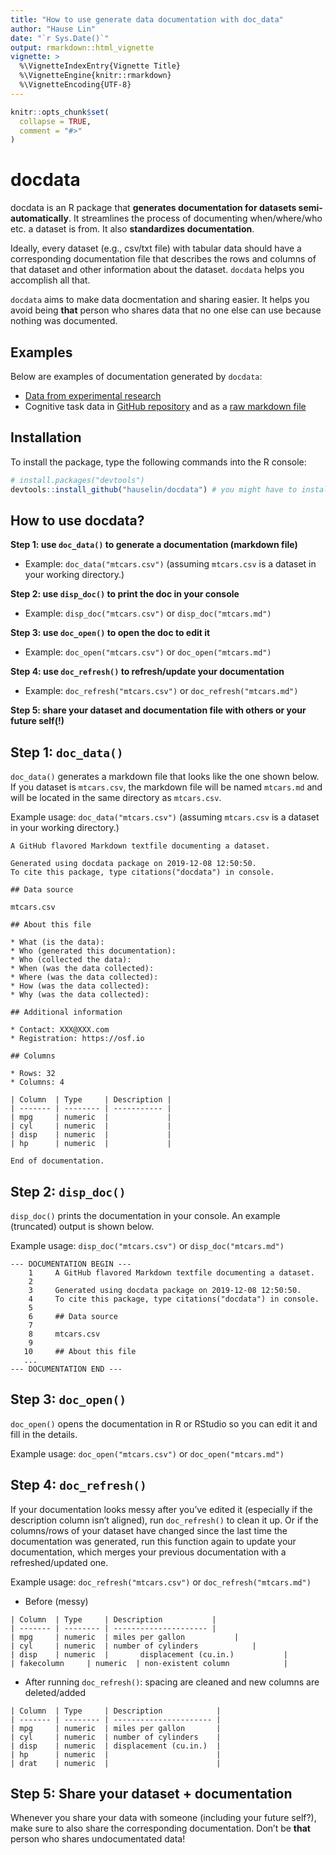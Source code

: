 ```yaml
---
title: "How to use generate data documentation with doc_data"
author: "Hause Lin"
date: "`r Sys.Date()`"
output: rmarkdown::html_vignette
vignette: >
  %\VignetteIndexEntry{Vignette Title}
  %\VignetteEngine{knitr::rmarkdown}
  %\VignetteEncoding{UTF-8}
---
```


```r
knitr::opts_chunk$set(
  collapse = TRUE,
  comment = "#>"
)
```

# docdata

docdata is an R package that **generates documentation for datasets semi-automatically**. It streamlines the process of documenting when/where/who etc. a dataset is from. It also **standardizes documentation**. 

Ideally, every dataset (e.g., csv/txt file) with tabular data should have a corresponding documentation file that describes the rows and columns of that dataset and other information about the dataset. `docdata` helps you accomplish all that.

`docdata` aims to make data docmentation and sharing easier. It helps you avoid being **that** person who shares data that no one else can use because nothing was documented.

## Examples

Below are examples of documentation generated by `docdata`:

* [Data from experimental research](https://github.com/hauselin/depletion_bayes/tree/master/Data)
* Cognitive task data in [GitHub repository](https://github.com/hauselin/depletion_bayes/blob/master/Data/stroop_single_trial.md) and as a [raw markdown file](https://raw.githubusercontent.com/hauselin/depletion_bayes/master/Data/stroop_single_trial.md)

## Installation

To install the package, type the following commands into the R console:

``` r
# install.packages("devtools")
devtools::install_github("hauselin/docdata") # you might have to install devtools first (see above)
```

## How to use docdata?

**Step 1: use `doc_data()` to generate a documentation (markdown file)**

* Example: `doc_data("mtcars.csv")` (assuming `mtcars.csv` is a dataset in your working directory.)

**Step 2: use `disp_doc()` to print the doc in your console**

* Example: `disp_doc("mtcars.csv")` or `disp_doc("mtcars.md")`

**Step 3: use `doc_open()` to open the doc to edit it**

* Example: `doc_open("mtcars.csv")` or `doc_open("mtcars.md")`

**Step 4: use `doc_refresh()` to refresh/update your documentation**

* Example: `doc_refresh("mtcars.csv")` or `doc_refresh("mtcars.md")`

**Step 5: share your dataset and documentation file with others or your future self(!)**

## Step 1: `doc_data()`

`doc_data()` generates a markdown file that looks like the one shown below. If you dataset is `mtcars.csv`, the markdown  file will be named `mtcars.md` and will be located in the same directory as `mtcars.csv`. 

Example usage: `doc_data("mtcars.csv")` (assuming `mtcars.csv` is a dataset in your working directory.)

```
A GitHub flavored Markdown textfile documenting a dataset.

Generated using docdata package on 2019-12-08 12:50:50.
To cite this package, type citations("docdata") in console.

## Data source

mtcars.csv

## About this file

* What (is the data): 
* Who (generated this documentation): 
* Who (collected the data):
* When (was the data collected): 
* Where (was the data collected):
* How (was the data collected):
* Why (was the data collected): 

## Additional information

* Contact: XXX@XXX.com
* Registration: https://osf.io

## Columns

* Rows: 32
* Columns: 4

| Column  | Type     | Description |
| ------- | -------- | ----------- |
| mpg     | numeric  |             |
| cyl     | numeric  |             |
| disp    | numeric  |             |
| hp      | numeric  |             |

End of documentation.

```

## Step 2: `disp_doc()`

`disp_doc()` prints the documentation in your console. An example (truncated) output is shown below.

Example usage: `disp_doc("mtcars.csv")` or `disp_doc("mtcars.md")`

```
--- DOCUMENTATION BEGIN ---
    1     A GitHub flavored Markdown textfile documenting a dataset.
    2     
    3     Generated using docdata package on 2019-12-08 12:50:50.
    4     To cite this package, type citations("docdata") in console.
    5     
    6     ## Data source
    7     
    8     mtcars.csv
    9     
   10     ## About this file
   ...
--- DOCUMENTATION END ---
```

## Step 3: `doc_open()`

`doc_open()` opens the documentation in R or RStudio so you can edit it and fill in the details.

Example usage: `doc_open("mtcars.csv")` or `doc_open("mtcars.md")`

## Step 4: `doc_refresh()`

If your documentation looks messy after you've edited it (especially if the description column isn't aligned), run `doc_refresh()` to clean it up. Or if the columns/rows of your dataset have changed since the last time the documentation was generated, run this function again to update your documentation, which merges your previous documentation with a refreshed/updated one.

Example usage: `doc_refresh("mtcars.csv")` or `doc_refresh("mtcars.md")`

* Before (messy)

```
| Column  | Type     | Description           |
| ------- | -------- | --------------------- |
| mpg     | numeric  | miles per gallon           |
| cyl     | numeric  | number of cylinders            |
| disp    | numeric  |       displacement (cu.in.)           |
| fakecolumn     | numeric  | non-existent column            |
```

* After running `doc_refresh()`: spacing are cleaned and new columns are deleted/added

```
| Column  | Type     | Description            |
| ------- | -------- | ---------------------- |
| mpg     | numeric  | miles per gallon       |
| cyl     | numeric  | number of cylinders    |
| disp    | numeric  | displacement (cu.in.)  |
| hp      | numeric  |                        |
| drat    | numeric  |                        |
```

## Step 5: Share your dataset + documentation

Whenever you share your data with someone (including your future self?), make sure to also share the corresponding documentation. Don't be **that** person who shares undocumentated data!
